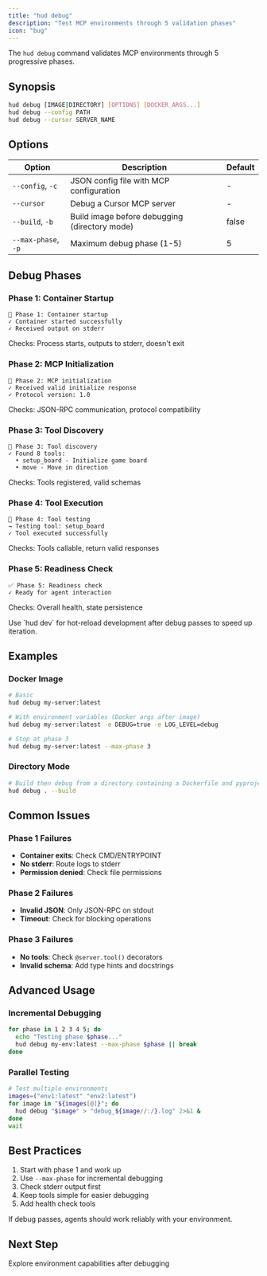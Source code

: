 ```yaml
---
title: "hud debug"
description: "Test MCP environments through 5 validation phases"
icon: "bug"
---
```


The `hud debug` command validates MCP environments through 5 progressive phases.

## Synopsis

```bash
hud debug [IMAGE|DIRECTORY] [OPTIONS] [DOCKER_ARGS...]
hud debug --config PATH
hud debug --cursor SERVER_NAME
```

## Options

| Option | Description | Default |
|--------|-------------|---------|
| `--config`, `-c` | JSON config file with MCP configuration | - |
| `--cursor` | Debug a Cursor MCP server | - |
| `--build`, `-b` | Build image before debugging (directory mode) | false |
| `--max-phase`, `-p` | Maximum debug phase (1-5) | 5 |

## Debug Phases

### Phase 1: Container Startup
```
🚀 Phase 1: Container startup
✓ Container started successfully
✓ Received output on stderr
```
Checks: Process starts, outputs to stderr, doesn't exit

### Phase 2: MCP Initialization
```
🔗 Phase 2: MCP initialization
✓ Received valid initialize response
✓ Protocol version: 1.0
```
Checks: JSON-RPC communication, protocol compatibility

### Phase 3: Tool Discovery
```
🔧 Phase 3: Tool discovery
✓ Found 8 tools:
  • setup_board - Initialize game board
  • move - Move in direction
```
Checks: Tools registered, valid schemas

### Phase 4: Tool Execution
```
🧪 Phase 4: Tool testing
→ Testing tool: setup_board
✓ Tool executed successfully
```
Checks: Tools callable, return valid responses

### Phase 5: Readiness Check
```
✅ Phase 5: Readiness check
✓ Ready for agent interaction
```
Checks: Overall health, state persistence

<Note>
Use `hud dev` for hot-reload development after debug passes to speed up iteration.
</Note>

## Examples

### Docker Image
```bash
# Basic
hud debug my-server:latest

# With environment variables (Docker args after image)
hud debug my-server:latest -e DEBUG=true -e LOG_LEVEL=debug

# Stop at phase 3
hud debug my-server:latest --max-phase 3
```

### Directory Mode
```bash
# Build then debug from a directory containing a Dockerfile and pyproject.toml
hud debug . --build
```


## Common Issues

### Phase 1 Failures
- **Container exits**: Check CMD/ENTRYPOINT
- **No stderr**: Route logs to stderr
- **Permission denied**: Check file permissions

### Phase 2 Failures
- **Invalid JSON**: Only JSON-RPC on stdout
- **Timeout**: Check for blocking operations

### Phase 3 Failures
- **No tools**: Check `@server.tool()` decorators
- **Invalid schema**: Add type hints and docstrings

## Advanced Usage

### Incremental Debugging
```bash
for phase in 1 2 3 4 5; do
  echo "Testing phase $phase..."
  hud debug my-env:latest --max-phase $phase || break
done
```

### Parallel Testing
```bash
# Test multiple environments
images=("env1:latest" "env2:latest")
for image in "${images[@]}"; do
  hud debug "$image" > "debug_${image//:/}.log" 2>&1 &
done
wait
```

## Best Practices

1. Start with phase 1 and work up
2. Use `--max-phase` for incremental debugging
3. Check stderr output first
4. Keep tools simple for easier debugging
5. Add health check tools

<Note>
If debug passes, agents should work reliably with your environment.
</Note>

## Next Step

<Card title="Analyze Command" icon="magnifying-glass" href="/reference/cli/analyze">
  Explore environment capabilities after debugging
</Card>
